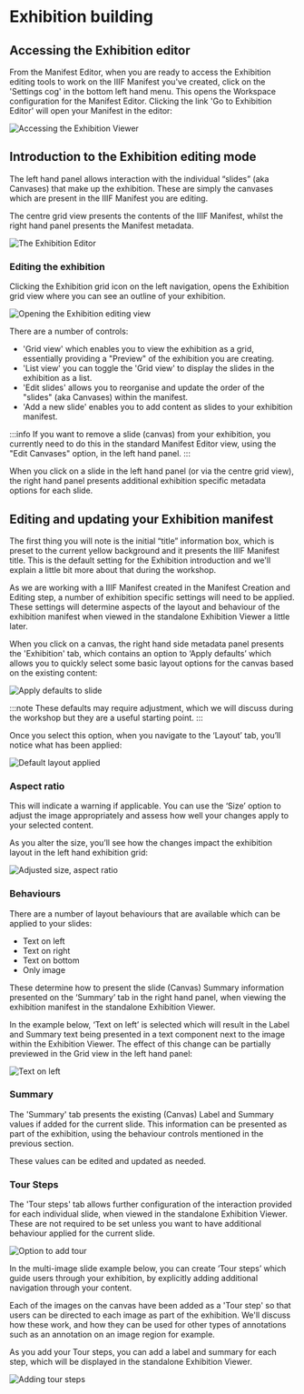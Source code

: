 # Exhibition building

## Accessing the Exhibition editor

From the Manifest Editor, when you are ready to access the Exhibition editing tools to work on the IIIF Manifest you've created, click on the 'Settings cog' in the bottom left hand menu. This opens the Workspace configuration for the Manifest Editor. Clicking the link 'Go to Exhibition Editor' will open your Manifest in the editor:

![Accessing the Exhibition Viewer](https://digirati-workshops.pages.dev/accessing-exhibition-editor.png)

## Introduction to the Exhibition editing mode

The left hand panel allows interaction with the individual “slides” (aka Canvases) that make up the exhibition. These are simply the canvases which are present in the IIIF Manifest you are editing. 

The centre grid view presents the contents of the IIIF Manifest, whilst the right hand panel presents the Manifest metadata.

![The Exhibition Editor](https://digirati-workshops.pages.dev/exhibition-editing-canvas-controls-step0.PNG)

### Editing the exhibition

Clicking the Exhibition grid icon on the left navigation, opens the Exhibition grid view where you can see an outline of your exhibition.

![Opening the Exhibition editing view](https://digirati-workshops.pages.dev/exhibition-editing-canvas-controls-step1.PNG)

There are a number of controls:

- 'Grid view' which enables you to view the exhibition as a grid, essentially providing a "Preview" of the exhibition you are creating. 
- 'List view' you can toggle the 'Grid view' to display the slides in the exhibition as a list.
- 'Edit slides' allows you to reorganise and update the order of the "slides" (aka Canvases) within the manifest.
- 'Add a new slide' enables you to add content as slides to your exhibition manifest.

:::info
If you want to remove a slide (canvas) from your exhibition, you currently need to do this in the standard Manifest Editor view, using the "Edit Canvases" option, in the left hand panel.
:::
 

When you click on a slide in the left hand panel (or via the centre grid view), the right hand panel presents additional exhibition specific metadata options for each slide.

## Editing and updating your Exhibition manifest

The first thing you will note is the initial “title” information box, which is preset to the current yellow background and it presents the IIIF Manifest title. This is the default setting for the Exhibition introduction and we'll explain a little bit more about that during the workshop.

As we are working with a IIIF Manifest created in the Manifest Creation and Editing step, a number of exhibition specific settings will need to be applied. These settings will determine aspects of the layout and behaviour of the exhibition manifest when viewed in the standalone Exhibition Viewer a little later.

When you click on a canvas, the right hand side metadata panel presents the 'Exhibition' tab, which contains an option to ‘Apply defaults’ which allows you to quickly select some basic layout options for the canvas based on the existing content:

![Apply defaults to slide](https://digirati-workshops.pages.dev/exhibition-editing-canvas-controls-step2.PNG)


:::note
These defaults may require adjustment, which we will discuss during the workshop but they are a useful starting point.
:::

Once you select this option, when you navigate to the ‘Layout’ tab, you’ll notice what has been applied:

![Default layout applied](https://digirati-workshops.pages.dev/exhibition-editing-canvas-controls-step3.PNG)

### Aspect ratio

This will indicate a warning if applicable. You can use the ‘Size’ option to adjust the image appropriately and assess how well your changes apply to your selected content.

As you alter the size, you’ll see how the changes impact the exhibition layout in the left hand exhibition grid:

![Adjusted size, aspect ratio](https://digirati-workshops.pages.dev/exhibition-editing-canvas-controls-step4.PNG)

### Behaviours

There are a number of layout behaviours that are available which can be applied to your slides:

- Text on left
- Text on right
- Text on bottom
- Only image

These determine how to present the slide (Canvas) Summary information presented on the ‘Summary’ tab in the right hand panel, when viewing the exhibition manifest in the standalone Exhibition Viewer.

In the example below, ‘Text on left’ is selected which will result in the Label and Summary text being presented in a text component next to the image within the Exhibition Viewer. The effect of this change can be partially previewed in the Grid view in the left hand panel:

![Text on left](https://digirati-workshops.pages.dev/exhibition-editing-canvas-controls-step5.PNG)


### Summary

The 'Summary' tab presents the existing (Canvas) Label and Summary values if added for the current slide. This information can be presented as part of the exhibition, using the behaviour controls mentioned in the previous section.

These values can be edited and updated as needed.

### Tour Steps

The 'Tour steps' tab allows further configuration of the interaction provided for each individual slide, when viewed in the standalone Exhibition Viewer. These are not required to be set unless you want to have additional behaviour applied for the current slide.

![Option to add tour](https://digirati-workshops.pages.dev/exhibition-editing-canvas-controls-step6.PNG)


In the multi-image slide example below, you can create ‘Tour steps’ which guide users through your exhibition, by explicitly adding additional navigation through your content. 

Each of the images on the canvas have been added as a 'Tour step' so that users can be directed to each image as part of the exhibition. We'll discuss how these work, and how they can be used for other types of annotations such as an annotation on an image region for example.

As you add your Tour steps, you can add a label and summary for each step, which will be displayed in the standalone Exhibition Viewer.

![Adding tour steps](https://digirati-workshops.pages.dev/exhibition-editing-canvas-controls-step7.PNG)



